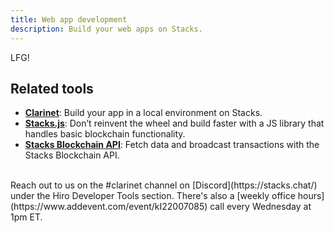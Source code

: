 ```yaml
---
title: Web app development
description: Build your web apps on Stacks.
---
```



LFG!

## Related tools

- **[Clarinet](/stacks/clarinet)**: Build your app in a local environment on Stacks.
- **[Stacks.js](/stacks/stacks.js)**: Don’t reinvent the wheel and build faster with a JS library that handles basic blockchain functionality.
- **[Stacks Blockchain API](/stacks/api)**: Fetch data and broadcast transactions with the Stacks Blockchain API.

<br />

<Callout title="Need help building with Clarinet JS SDK?" type="help">
Reach out to us on the <span className="font-bold">#clarinet</span> channel on [Discord](https://stacks.chat/) under the Hiro Developer Tools section. There's also a [weekly office hours](https://www.addevent.com/event/kI22007085) call every Wednesday at 1pm ET.
</Callout>